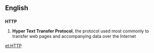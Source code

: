 ==English==

==={{initialism}}===
'''HTTP'''

# '''Hyper Text Transfer Protocol''', the protocol used most commonly to transfer web pages and accompanying data over the Internet

[[et:HTTP]]